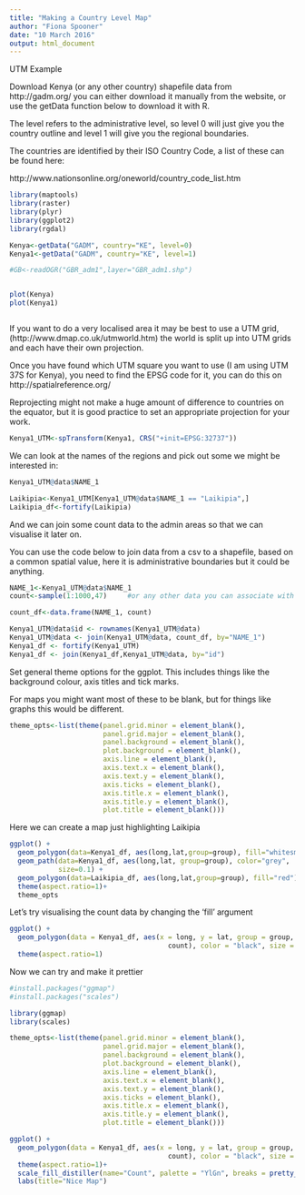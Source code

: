 ```yaml
---
title: "Making a Country Level Map"
author: "Fiona Spooner"
date: "10 March 2016"
output: html_document
---
```


UTM Example

Download Kenya (or any other country) shapefile data from http://gadm.org/  you can either download it manually from the website, or use the getData function below to download it with R. 

The level refers to the administrative level, so level 0 will just give you the country outline and level 1 will give you the regional boundaries.

The countries are identified by their ISO Country Code, a list of these can be found here:

http://www.nationsonline.org/oneworld/country_code_list.htm

```r
library(maptools)
library(raster)
library(plyr)
library(ggplot2)
library(rgdal)

Kenya<-getData("GADM", country="KE", level=0)
Kenya1<-getData("GADM", country="KE", level=1)

#GB<-readOGR("GBR_adm1",layer="GBR_adm1.shp")


plot(Kenya)
plot(Kenya1)



```

If you want to do a very localised area it may be best to use a UTM grid, (http://www.dmap.co.uk/utmworld.htm) the world is split up into UTM grids and each have their own projection.

Once you have found which UTM square you want to use (I am using UTM 37S for Kenya), you need to find the EPSG code for it, you can do this on http://spatialreference.org/ 

Reprojecting might not make a huge amount of difference to countries on the equator, but it is good practice to set an appropriate projection for your work.

```r
Kenya1_UTM<-spTransform(Kenya1, CRS("+init=EPSG:32737"))

```


We can look at the names of the regions and pick out some we might be interested in:

```r
Kenya1_UTM@data$NAME_1

Laikipia<-Kenya1_UTM[Kenya1_UTM@data$NAME_1 == "Laikipia",]
Laikipia_df<-fortify(Laikipia)

```

And we can join some count data to the admin areas so that we can visualise it later on.

You can use the code below to join data from a csv to a shapefile, based on a common spatial value, here it is administrative boundaries but it could be anything.

```r
NAME_1<-Kenya1_UTM@data$NAME_1
count<-sample(1:1000,47)     #or any other data you can associate with admin level here

count_df<-data.frame(NAME_1, count)

Kenya1_UTM@data$id <- rownames(Kenya1_UTM@data)
Kenya1_UTM@data <- join(Kenya1_UTM@data, count_df, by="NAME_1")
Kenya1_df <- fortify(Kenya1_UTM)
Kenya1_df <- join(Kenya1_df,Kenya1_UTM@data, by="id")

```

Set general theme options for the ggplot. This includes things like the background colour, axis titles and tick marks.

For maps you might want most of these to be blank, but for things like graphs this would be different.

```r

theme_opts<-list(theme(panel.grid.minor = element_blank(),
                       panel.grid.major = element_blank(),
                       panel.background = element_blank(),
                       plot.background = element_blank(),
                       axis.line = element_blank(),
                       axis.text.x = element_blank(),
                       axis.text.y = element_blank(),
                       axis.ticks = element_blank(),
                       axis.title.x = element_blank(),
                       axis.title.y = element_blank(),
                       plot.title = element_blank()))

```

Here we can create a map just highlighting Laikipia

```r
ggplot() + 
  geom_polygon(data=Kenya1_df, aes(long,lat,group=group), fill="whitesmoke")+
  geom_path(data=Kenya1_df, aes(long,lat, group=group), color="grey",
            size=0.1) +
  geom_polygon(data=Laikipia_df, aes(long,lat,group=group), fill="red")+
  theme(aspect.ratio=1)+
  theme_opts

```

Let's try visualising the count data by changing the 'fill' argument

```r

ggplot() + 
  geom_polygon(data = Kenya1_df, aes(x = long, y = lat, group = group, fill =
                                       count), color = "black", size = 0.25) +
  theme(aspect.ratio=1)


```


Now we can try and make it prettier

```r
#install.packages("ggmap")
#install.packages("scales")

library(ggmap)
library(scales)

```


```r

theme_opts<-list(theme(panel.grid.minor = element_blank(),
                       panel.grid.major = element_blank(),
                       panel.background = element_blank(),
                       plot.background = element_blank(),
                       axis.line = element_blank(),
                       axis.text.x = element_blank(),
                       axis.text.y = element_blank(),
                       axis.ticks = element_blank(),
                       axis.title.x = element_blank(),
                       axis.title.y = element_blank(),
                       plot.title = element_blank()))

```


```r
ggplot() + 
  geom_polygon(data = Kenya1_df, aes(x = long, y = lat, group = group, fill =
                                       count), color = "black", size = 0.25) +
  theme(aspect.ratio=1)+
  scale_fill_distiller(name="Count", palette = "YlGn", breaks = pretty_breaks(n = 5))+
  labs(title="Nice Map")

```


